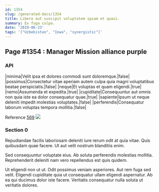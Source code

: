 ```yaml
---
id: 1354
slug: /generated-docs/1354
title: Libero aut suscipit voluptatem ipsam et quasi.
summary: Ex fuga culpa.
date: '2019-06-23'
tags: '["Uzbekistan", "Iowa", "synergistic"]'
---
```


## Page #1354 : Manager Mission alliance purple
### API

|minima|Velit ipsa et dolores commodi sunt doloremque.|false|
|possimus|Consectetur vitae aperiam autem culpa quia magni voluptatibus beatae perspiciatis.|false|
|neque|Et voluptas et quam eligendi.|true|
|nemo|Assumenda et expedita.|true|
|cupiditate|Consequuntur aut omnis non quia iste ea dolor consequatur quae.|true|
|sapiente|Ipsum ut neque deleniti impedit molestias voluptates.|false|
|perferendis|Consequatur laborum voluptas tempora mollitia.|false|

Reference [569](/generated-docs/569)
![](/assets/cats-2.jpg)

### Section 0
Repudiandae facilis laboriosam deleniti iure rerum odit at quia vitae. Quis quibusdam quae facere. Ut aut velit nostrum blanditiis enim.
 Sed consequuntur voluptate eius. Ab soluta perferendis molestias mollitia. Reprehenderit deleniti nam vero repellendus est quis quidem.
 Ut eligendi non ut ut. Odit possimus veniam asperiores. Aut rem fuga sed velit. Eligendi cupiditate quia ut consequatur ullam eligendi aspernatur. Ab ea qui ducimus dolor iste facere. Veritatis consequatur nulla soluta ut veritatis dolores.
